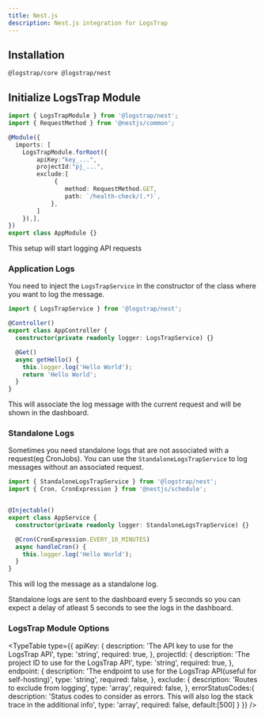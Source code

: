 ```yaml
---
title: Nest.js
description: Nest.js integration for LogsTrap
---
```


## Installation

```package-install
@logstrap/core @logstrap/nest
```

## Initialize LogsTrap Module


```ts title="app.module.ts"
import { LogsTrapModule } from '@logstrap/nest';
import { RequestMethod } from '@nestjs/common';

@Module({
  imports: [
    LogsTrapModule.forRoot({
        apiKey:"key_...",
        projectId:"pj_...",
        exclude:[
             {
                method: RequestMethod.GET,
                path: `/health-check/(.*)`,
            },
        ]
    }),],
})
export class AppModule {}
```



This setup will start logging API requests


### Application Logs

You need to inject the `LogsTrapService` in the constructor of the class where you want to log the message.

```ts title="app.controller.ts"
import { LogsTrapService } from '@logstrap/nest';

@Controller()
export class AppController {
  constructor(private readonly logger: LogsTrapService) {}

  @Get()
  async getHello() {
    this.logger.log('Hello World');
    return 'Hello World';
  }
}
```

This will associate the log message with the current request and will be shown in the dashboard.


### Standalone Logs

Sometimes you need standalone logs that are not associated with a request(eg CronJobs). You can use the `StandaloneLogsTrapService` to log messages without an associated request.

```ts title="app.service.ts"
import { StandaloneLogsTrapService } from '@logstrap/nest';
import { Cron, CronExpression } from '@nestjs/schedule';


@Injectable()
export class AppService {
  constructor(private readonly logger: StandaloneLogsTrapService) {}

  @Cron(CronExpression.EVERY_10_MINUTES)
  async handleCron() {
    this.logger.log('Hello World');
  }
}
```

This will log the message as a standalone log.

Standalone logs are sent to the dashboard every 5 seconds so you can expect a delay of atleast 5 seconds to see the logs in the dashboard.



### LogsTrap Module Options

<TypeTable
  type={{
    apiKey: {
      description:
        'The API key to use for the LogsTrap API',
      type: 'string',
      required: true,
    },
    projectId: {
      description: 'The project ID to use for the LogsTrap API',
      type: 'string',
      required: true,
    },
    endpoint: {
      description: 'The endpoint to use for the LogsTrap API(useful for self-hosting)',
      type: 'string',
      required: false,
    },
    exclude: {
      description: 'Routes to exclude from logging',
      type: 'array',
      required: false,
    },
    errorStatusCodes:{
        description: 'Status codes to consider as errors. This will also log the stack trace in the additional info',
        type: 'array',
        required: false,
        default:[500]
    }
  }}
/>
